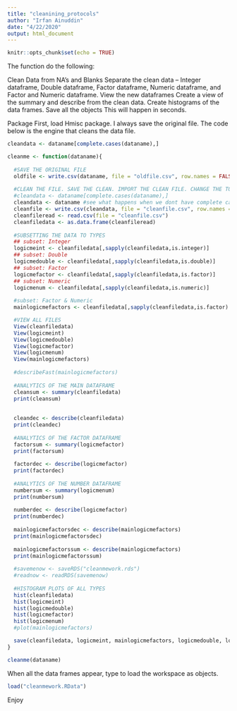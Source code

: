 ```yaml
---
title: "cleanining_protocols"
author: "Irfan Ainuddin"
date: "4/22/2020"
output: html_document
---
```


```r
knitr::opts_chunk$set(echo = TRUE)
```


The function do the following:

Clean Data from NA’s and Blanks
Separate the clean data – Integer dataframe, Double dataframe, Factor dataframe, Numeric dataframe, and Factor and Numeric dataframe.
View the new dataframes
Create a view of the summary and describe from the clean data.
Create histograms of the data frames.
Save all the objects
This will happen in seconds.

Package
First, load Hmisc package. I always save the original file.
The code below is the engine that cleans the data file.



```r
cleandata <- dataname[complete.cases(dataname),]
```


```r
cleanme <- function(dataname){
  
  #SAVE THE ORIGINAL FILE
  oldfile <- write.csv(dataname, file = "oldfile.csv", row.names = FALSE, na = "")
  
  #CLEAN THE FILE. SAVE THE CLEAN. IMPORT THE CLEAN FILE. CHANGE THE TO A DATAFRAME.
  #cleandata <- dataname[complete.cases(dataname),]
  cleandata <- dataname #see what happens when we dont have complete cases.
  cleanfile <- write.csv(cleandata, file = "cleanfile.csv", row.names = FALSE, na = "")
  cleanfileread <- read.csv(file = "cleanfile.csv")
  cleanfiledata <- as.data.frame(cleanfileread)
  
  #SUBSETTING THE DATA TO TYPES
  ## subset: Integer
  logicmeint <- cleanfiledata[,sapply(cleanfiledata,is.integer)] 
  ## subset: Double
  logicmedouble <- cleanfiledata[,sapply(cleanfiledata,is.double)]
  ## subset: Factor
  logicmefactor <- cleanfiledata[,sapply(cleanfiledata,is.factor)]
  ## subset: Numeric
  logicmenum <- cleanfiledata[,sapply(cleanfiledata,is.numeric)]
  
  #subset: Factor & Numeric
  mainlogicmefactors <- cleanfiledata[,sapply(cleanfiledata,is.factor) | sapply(cleanfiledata,is.numeric)]

  #VIEW ALL FILES
  View(cleanfiledata)
  View(logicmeint)
  View(logicmedouble)
  View(logicmefactor)
  View(logicmenum)
  View(mainlogicmefactors)
  
  #describeFast(mainlogicmefactors)
  
  #ANALYTICS OF THE MAIN DATAFRAME
  cleansum <- summary(cleanfiledata)
  print(cleansum)
  
  
  cleandec <- describe(cleanfiledata)
  print(cleandec)
  
  #ANALYTICS OF THE FACTOR DATAFRAME
  factorsum <- summary(logicmefactor)
  print(factorsum)
  
  factordec <- describe(logicmefactor)
  print(factordec)
  
  #ANALYTICS OF THE NUMBER DATAFRAME
  numbersum <- summary(logicmenum)
  print(numbersum)
  
  numberdec <- describe(logicmefactor)
  print(numberdec)
  
  mainlogicmefactorsdec <- describe(mainlogicmefactors)
  print(mainlogicmefactorsdec)
  
  mainlogicmefactorssum <- describe(mainlogicmefactors)
  print(mainlogicmefactorssum)
  
  #savemenow <- saveRDS("cleanmework.rds")
  #readnow <- readRDS(savemenow)
  
  #HISTOGRAM PLOTS OF ALL TYPES
  hist(cleanfiledata)
  hist(logicmeint)
  hist(logicmedouble)
  hist(logicmefactor)
  hist(logicmenum)
  #plot(mainlogicmefactors)

  save(cleanfiledata, logicmeint, mainlogicmefactors, logicmedouble, logicmefactor, logicmenum, numberdec, numbersum, factordec, factorsum, cleandec, oldfile, cleandata, cleanfile, cleanfileread,   file = "cleanmework.RData")
}
```





```r
cleanme(dataname)
```


When all the data frames appear, type to load the workspace as objects.


```r
load("cleanmework.RData")
```
Enjoy

